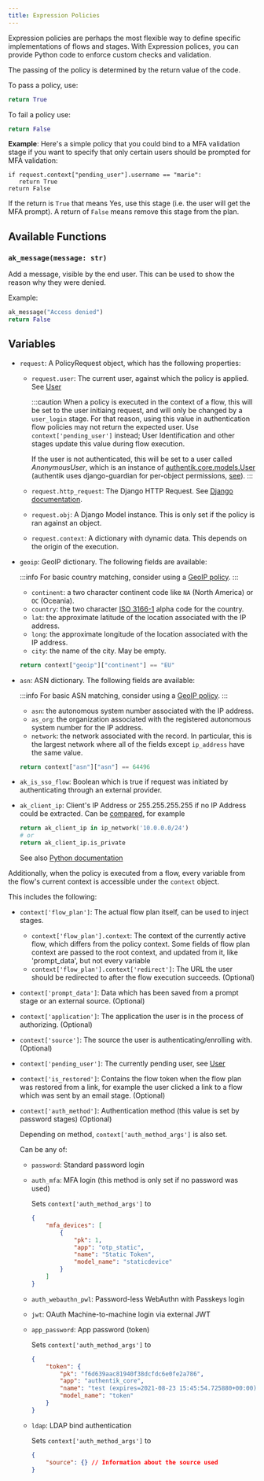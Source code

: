 ```yaml
---
title: Expression Policies
---
```


Expression policies are perhaps the most flexible way to define specific implementations of flows and stages. With Expression polices, you can provide Python code to enforce custom checks and validation.

The passing of the policy is determined by the return value of the code.

To pass a policy, use:

```python
return True
```

To fail a policy use:

```python
return False
```

**Example**:
Here's a simple policy that you could bind to a MFA validation stage if you want to specify that only certain users should be prompted for MFA validation:

```
if request.context["pending_user"].username == "marie":
   return True
return False
```

If the return is `True` that means Yes, use this stage (i.e. the user will get the MFA prompt). A return of `False` means remove this stage from the plan.

## Available Functions

### `ak_message(message: str)`

Add a message, visible by the end user. This can be used to show the reason why they were denied.

Example:

```python
ak_message("Access denied")
return False
```


<Functions />

## Variables


<Objects />

- `request`: A PolicyRequest object, which has the following properties:

    - `request.user`: The current user, against which the policy is applied. See [User](../../users-sources/user/index.mdx)

        :::caution
        When a policy is executed in the context of a flow, this will be set to the user initiaing request, and will only be changed by a `user_login` stage. For that reason, using this value in authentication flow policies may not return the expected user. Use `context['pending_user']` instead; User Identification and other stages update this value during flow execution.

        If the user is not authenticated, this will be set to a user called _AnonymousUser_, which is an instance of [authentik.core.models.User](https://docs.djangoproject.com/en/4.1/ref/contrib/auth/#django.contrib.auth.models.User) (authentik uses django-guardian for per-object permissions, [see](https://django-guardian.readthedocs.io/en/stable/)).
        :::

    - `request.http_request`: The Django HTTP Request. See [Django documentation](https://docs.djangoproject.com/en/4.1/ref/request-response/#httprequest-objects).
    - `request.obj`: A Django Model instance. This is only set if the policy is ran against an object.
    - `request.context`: A dictionary with dynamic data. This depends on the origin of the execution.

- `geoip`: GeoIP dictionary. The following fields are available:

    :::info
    For basic country matching, consider using a [GeoIP policy](./index.md#geoip-policy).
    :::

    - `continent`: a two character continent code like `NA` (North America) or `OC` (Oceania).
    - `country`: the two character [ISO 3166-1](https://en.wikipedia.org/wiki/ISO_3166-1) alpha code for the country.
    - `lat`: the approximate latitude of the location associated with the IP address.
    - `long`: the approximate longitude of the location associated with the IP address.
    - `city`: the name of the city. May be empty.

    ```python
    return context["geoip"]["continent"] == "EU"
    ```

- `asn`: ASN dictionary. The following fields are available:

    :::info
    For basic ASN matching, consider using a [GeoIP policy](./index.md#geoip-policy).
    :::

    - `asn`: the autonomous system number associated with the IP address.
    - `as_org`: the organization associated with the registered autonomous system number for the IP address.
    - `network`: the network associated with the record. In particular, this is the largest network where all of the fields except `ip_address` have the same value.

    ```python
    return context["asn"]["asn"] == 64496
    ```

- `ak_is_sso_flow`: Boolean which is true if request was initiated by authenticating through an external provider.
- `ak_client_ip`: Client's IP Address or 255.255.255.255 if no IP Address could be extracted. Can be [compared](#comparing-ip-addresses), for example

    ```python
    return ak_client_ip in ip_network('10.0.0.0/24')
    # or
    return ak_client_ip.is_private
    ```

    See also [Python documentation](https://docs.python.org/3/library/ipaddress.html#ipaddress.ip_address)

Additionally, when the policy is executed from a flow, every variable from the flow's current context is accessible under the `context` object.

This includes the following:

- `context['flow_plan']`: The actual flow plan itself, can be used to inject stages.

    - `context['flow_plan'].context`: The context of the currently active flow, which differs from the policy context. Some fields of flow plan context are passed to the root context, and updated from it, like 'prompt_data', but not every variable
    - `context['flow_plan'].context['redirect']`: The URL the user should be redirected to after the flow execution succeeds. (Optional)

- `context['prompt_data']`: Data which has been saved from a prompt stage or an external source. (Optional)
- `context['application']`: The application the user is in the process of authorizing. (Optional)
- `context['source']`: The source the user is authenticating/enrolling with. (Optional)
- `context['pending_user']`: The currently pending user, see [User](../../users-sources/user/user_ref.mdx)
- `context['is_restored']`: Contains the flow token when the flow plan was restored from a link, for example the user clicked a link to a flow which was sent by an email stage. (Optional)
- `context['auth_method']`: Authentication method (this value is set by password stages) (Optional)

    Depending on method, `context['auth_method_args']` is also set.

    Can be any of:

    - `password`: Standard password login
    - `auth_mfa`: MFA login (this method is only set if no password was used)

        Sets `context['auth_method_args']` to

        ```json
        {
            "mfa_devices": [
                {
                    "pk": 1,
                    "app": "otp_static",
                    "name": "Static Token",
                    "model_name": "staticdevice"
                }
            ]
        }
        ```

    - `auth_webauthn_pwl`: Password-less WebAuthn with Passkeys login
    - `jwt`: OAuth Machine-to-machine login via external JWT
    - `app_password`: App password (token)

        Sets `context['auth_method_args']` to

        ```json
        {
            "token": {
                "pk": "f6d639aac81940f38dcfdc6e0fe2a786",
                "app": "authentik_core",
                "name": "test (expires=2021-08-23 15:45:54.725880+00:00)",
                "model_name": "token"
            }
        }
        ```

    - `ldap`: LDAP bind authentication

        Sets `context['auth_method_args']` to

        ```json
        {
            "source": {} // Information about the source used
        }
        ```
